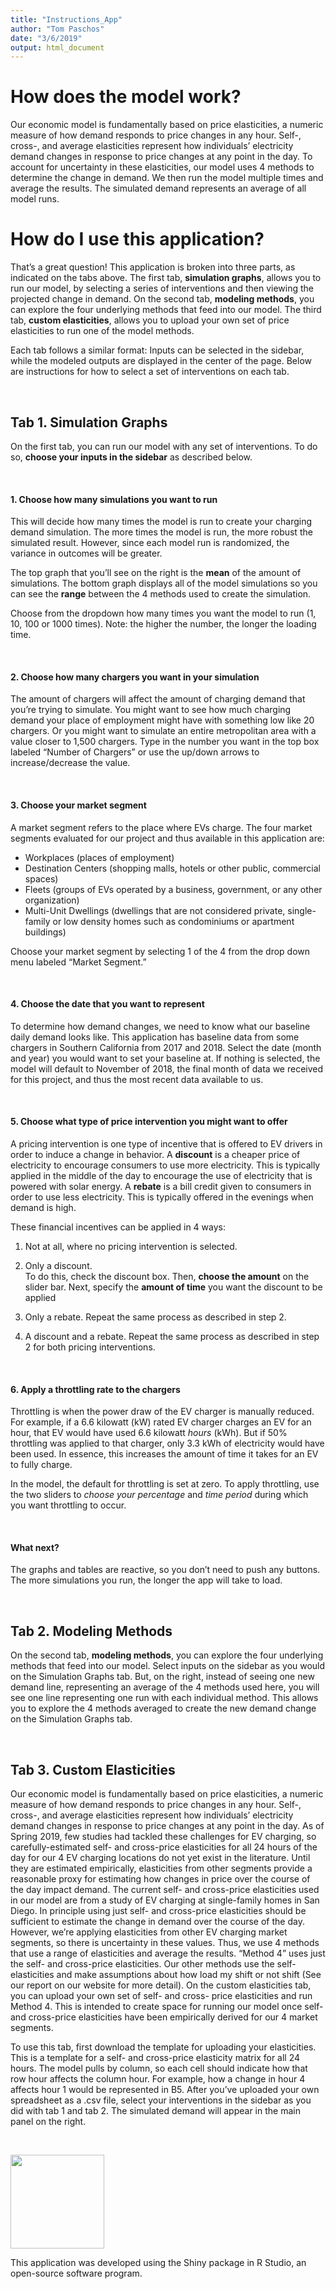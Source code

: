 ```yaml
---
title: "Instructions_App"
author: "Tom Paschos"
date: "3/6/2019"
output: html_document
---
```


# How does the model work? 

Our economic model is fundamentally based on price elasticities, a numeric measure of how demand responds to price changes in any hour. Self-, cross-, and average elasticities represent how individuals’ electricity demand changes in response to price changes at any point in the day. To account for uncertainty in these elasticities, our model uses 4 methods to determine the change in demand. We then run the model multiple times and average the results. The simulated demand represents an average of all model runs.

# How do I use this application?

That's a great question! This application is broken into three parts, as indicated on the tabs above. The first tab, **simulation graphs**, allows you to run our model, by selecting a series of interventions and then viewing the projected change in demand. On the second tab, **modeling methods**, you can explore the four underlying methods that feed into our model. The third tab, **custom elasticities**, allows you to upload your own set of price elasticities to run one of the model methods. 

Each tab follows a similar format: Inputs can be selected in the sidebar, while the modeled outputs are displayed in the center of the page. Below are instructions for how to select a set of interventions on each tab. 

&nbsp;

## Tab 1. Simulation Graphs

On the first tab, you can run our model with any set of interventions. To do so, **choose your inputs in the sidebar** as described below. 

&nbsp;

#### 1. Choose how many simulations you want to run

This will decide how many times the model is run to create your charging demand simulation. The more times the model is run, the more robust the simulated result. However, since each model run is randomized, the variance in outcomes will be greater.

The top graph that you'll see on the right is the **mean** of the amount of simulations. The bottom graph displays all of the model simulations so you can see the **range** between the 4 methods used to create the simulation.

Choose from the dropdown how many times you want the model to run (1, 10, 100 or 1000 times). Note: the higher the number, the longer the loading time.

&nbsp;
&nbsp;

#### 2. Choose how many chargers you want in your simulation

The amount of chargers will affect the amount of charging demand that you're trying to simulate. You might want to see how much charging demand your place of employment might have with something low like 20 chargers. Or you might want to simulate an entire metropolitan area with a value closer to 1,500 chargers. Type in the number you want in the top box labeled "Number of Chargers" or use the up/down arrows to increase/decrease the value.

&nbsp;
&nbsp;

#### 3. Choose your market segment

A market segment refers to the place where EVs charge. The four market segments evaluated for our project and thus available in this application are:

- Workplaces (places of employment)
- Destination Centers (shopping malls, hotels or other public, commercial spaces)
- Fleets (groups of EVs operated by a business, government, or any other organization)
- Multi-Unit Dwellings (dwellings that are not considered private, single-family or low density homes such as condominiums or apartment buildings)

Choose your market segment by selecting 1 of the 4 from the drop down menu labeled "Market Segment."

&nbsp;
&nbsp;

#### 4. Choose the date that you want to represent

To determine how demand changes, we need to know what our baseline daily demand looks like. This application has baseline data from some chargers in Southern California from 2017 and 2018. Select the date (month and year) you would want to set your baseline at. If nothing is selected, the model will default to November of 2018, the final month of data we received for this project, and thus the most recent data available to us. 

&nbsp;
&nbsp;

#### 5. Choose what type of price intervention you might want to offer

A pricing intervention is one type of incentive that is offered to EV drivers in order to induce a change in behavior.  A **discount** is a cheaper price of electricity to encourage consumers to use more electricity. This is typically applied in the middle of the day to encourage the use of electricity that is powered with solar energy.  A **rebate** is a bill credit given to consumers in order to use less electricity. This is typically offered in the evenings when demand is high.

These financial incentives can be applied in 4 ways:

1) Not at all, where no pricing intervention is selected.  

2) Only a discount.  
To do this, check the discount box. Then, **choose the amount** on the slider bar. Next, specify the **amount of time** you want the discount to be applied

3) Only a rebate.
Repeat the same process as described in step 2.

4) A discount and a rebate.
Repeat the same process as described in step 2 for both pricing interventions.

&nbsp;
&nbsp;

#### 6. Apply a throttling rate to the chargers

Throttling is when the power draw of the EV charger is manually reduced. For example, if a 6.6 kilowatt (kW) rated EV charger charges an EV for an hour, that EV would have used 6.6 kilowatt *hours* (kWh). But if 50% throttling was applied to that charger, only 3.3 kWh of electricity would have been used. In essence, this increases the amount of time it takes for an EV to fully charge.

In the model, the default for throttling is set at zero. To apply throttling, use the two sliders to *choose your percentage* and *time period* during which you want throttling to occur.

&nbsp;
&nbsp;

#### What next?

The graphs and tables are reactive, so you don't need to push any buttons. The more simulations you run, the longer the app will take to load.

&nbsp;
&nbsp;

## Tab 2. Modeling Methods
On the second tab, **modeling methods**, you can explore the four underlying methods that feed into our model. Select inputs on the sidebar as you would on the Simulation Graphs tab. But, on the right, instead of seeing one new demand line, representing an average of the 4 methods used here, you will see one line representing one run with each individual method. This allows you to explore the 4 methods averaged to create the new demand change on the Simulation Graphs tab.

&nbsp;
&nbsp;

## Tab 3. Custom Elasticities

Our economic model is fundamentally based on price elasticities, a numeric measure of how demand responds to price changes in any hour. Self-, cross-, and average elasticities represent how individuals’ electricity demand changes in response to price changes at any point in the day. As of Spring 2019, few studies had tackled these challenges for EV charging, so carefully-estimated self- and cross-price elasticities for all 24 hours of the day for our 4 EV charging locations do not yet exist in the literature. Until they are estimated empirically, elasticities from other segments provide a reasonable proxy for estimating how changes in price over the course of the day impact demand. The current self- and cross-price elasticities used in our model are from a study of EV charging at single-family homes in San Diego. In principle using just self- and cross-price elasticities should be sufficient to estimate the change in demand over the course of the day. However, we're applying elasticities from other EV charging market segments, so there is uncertainty in these values. Thus, we use 4 methods that use a range of elasticities and average the results. "Method 4" uses just the self- and cross-price elasticities. Our other methods use the self-elasticities and make assumptions about how load my shift or not shift (See our report on our website for more detail). On the custom elasticities tab, you can upload your own set of self- and cross- price elasticities and run Method 4. This is intended to create space for running our model once self- and cross-price elasticities have been empirically derived for our 4 market segments.

To use this tab, first download the template for uploading your elasticities. This is a template for a self- and cross-price elasticity matrix for all 24 hours. The model pulls by column, so each cell should indicate how that row hour affects the column hour. For example, how a change in hour 4 affects hour 1 would be represented in B5. 
After you've uploaded your own spreadsheet as a .csv file, select your interventions in the sidebar as you did with tab 1 and tab 2. The simulated demand will appear in the main panel on the right. 

&nbsp;
&nbsp;

<img src="RStudio_Shiny.png" width="150">

This application was developed using the Shiny package in R Studio, an open-source software program.



